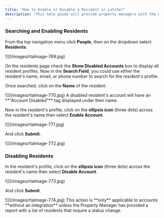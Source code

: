 ```yaml
---
title: "How to Enable or Disable a Resident in Latchel"
description: "This help guide will provide property managers with the necessary steps to enable or disable residents in Latchel, as well as outline the status with integrations."
---
```


### **Searching and Enabling Residents**

From the top navigation menu click **People**, then on the dropdown select **Residents**.

<Frame>
  ![](/images/rtaImage-769.jpg)
</Frame>

On the residents page check the **Show Disabled Accounts** box to display all resident profiles. Now in the **Search Field**, you could use either the resident's name, email, or phone number to search for the resident's profile.

Once searched, click on the **Name** of the resident.

<Frame>
  ![](/images/rtaImage-770.jpg)
</Frame>

<Note>
  A disabled resident's account will have an **"Account Disabled"** tag displayed under their name.
</Note>

Now in the resident's profile, click on the **ellipsis icon** (three dots) across the resident's name then select **Enable Account**.

<Frame>
  ![](/images/rtaImage-771.jpg)
</Frame>

And click **Submit**.

<Frame>
  ![](/images/rtaImage-772.jpg)
</Frame>

### **Disabling Residents**

In the resident's profile, click on the **ellipsis icon** (three dots) across the resident's name then select **Disable Account**.

<Frame>
  ![](/images/rtaImage-773.jpg)
</Frame>

And click **Submit**.

<Frame>
  ![](/images/rtaImage-774.jpg)
</Frame>

<Note>
  This action is **only** applicable to accounts **without an integration** unless the Property Manager has provided a report with a list of residents that require a status change.
</Note>